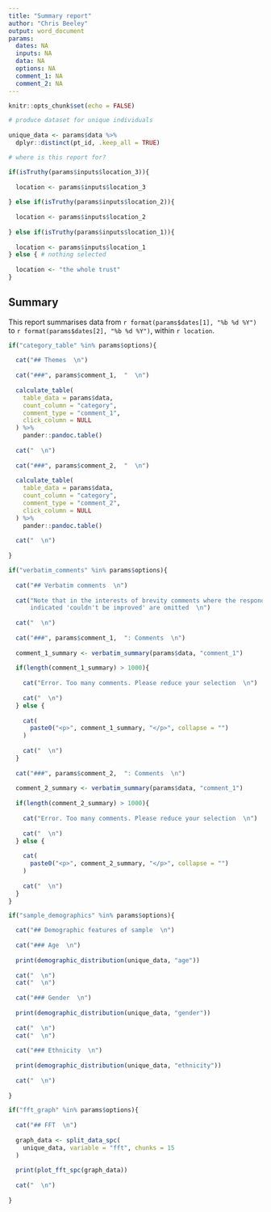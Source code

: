```yaml
---
title: "Summary report"
author: "Chris Beeley"
output: word_document
params:
  dates: NA
  inputs: NA
  data: NA
  options: NA
  comment_1: NA
  comment_2: NA
---
```


```r

knitr::opts_chunk$set(echo = FALSE)

# produce dataset for unique individuals
  
unique_data <- params$data %>% 
  dplyr::distinct(pt_id, .keep_all = TRUE)

# where is this report for?

if(isTruthy(params$inputs$location_3)){
  
  location <- params$inputs$location_3
  
} else if(isTruthy(params$inputs$location_2)){
  
  location <- params$inputs$location_2
  
} else if(isTruthy(params$inputs$location_1)){
  
  location <- params$inputs$location_1
} else { # nothing selected
  
  location <- "the whole trust"
}

```

## Summary

This report summarises data from `r format(params$dates[1], "%b %d %Y")` to `r format(params$dates[2], "%b %d %Y")`, within `r location`.

```r

if("category_table" %in% params$options){
  
  cat("## Themes  \n")
  
  cat("###", params$comment_1,  "  \n")
  
  calculate_table(
    table_data = params$data, 
    count_column = "category",
    comment_type = "comment_1", 
    click_column = NULL
  ) %>% 
    pander::pandoc.table()
  
  cat("  \n")
  
  cat("###", params$comment_2,  "  \n")
  
  calculate_table(
    table_data = params$data, 
    count_column = "category",
    comment_type = "comment_2", 
    click_column = NULL
  ) %>% 
    pander::pandoc.table()
  
  cat("  \n")
  
}

```

```r

if("verbatim_comments" %in% params$options){
  
  cat("## Verbatim comments  \n")
  
  cat("Note that in the interests of brevity comments where the respondent 
      indicated 'couldn't be improved' are omitted  \n")
  
  cat("  \n")
  
  cat("###", params$comment_1,  ": Comments  \n")
  
  comment_1_summary <- verbatim_summary(params$data, "comment_1")
  
  if(length(comment_1_summary) > 1000){
    
    cat("Error. Too many comments. Please reduce your selection  \n")
    
    cat("  \n")
  } else {
    
    cat(
      paste0("<p>", comment_1_summary, "</p>", collapse = "")
    )
    
    cat("  \n")
  }
  
  cat("###", params$comment_2,  ": Comments  \n")
  
  comment_2_summary <- verbatim_summary(params$data, "comment_1")
  
  if(length(comment_2_summary) > 1000){
    
    cat("Error. Too many comments. Please reduce your selection  \n")
    
    cat("  \n")
  } else {
    
    cat(
      paste0("<p>", comment_2_summary, "</p>", collapse = "")
    )
    
    cat("  \n")
  }
}

```

```r

if("sample_demographics" %in% params$options){

  cat("## Demographic features of sample  \n")
  
  cat("### Age  \n")
  
  print(demographic_distribution(unique_data, "age"))
  
  cat("  \n")
  cat("  \n")
  
  cat("### Gender  \n")
  
  print(demographic_distribution(unique_data, "gender"))
  
  cat("  \n")
  cat("  \n")
  
  cat("### Ethnicity  \n")
  
  print(demographic_distribution(unique_data, "ethnicity"))
  
  cat("  \n")
    
}

```


```r

if("fft_graph" %in% params$options){
  
  cat("## FFT  \n")
  
  graph_data <- split_data_spc(
    unique_data, variable = "fft", chunks = 15
  )
  
  print(plot_fft_spc(graph_data))
  
  cat("  \n")
  
}

```

